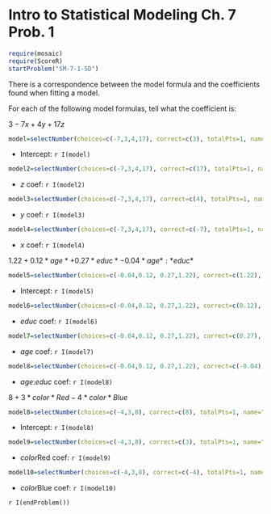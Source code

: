 Intro to Statistical Modeling Ch. 7 Prob. 1
========================================================
```r
require(mosaic)
require(ScoreR)
startProblem("SM-7-1-SD")
```

There is a correspondence between the model formula and the coefficients found when fitting a model.  

For each of the following model formulas, tell what the coefficient is:

$3 - 7 x + 4 y + 17 z$

```r
model=selectNumber(choices=c(-7,3,4,17), correct=c(3), totalPts=1, name="intercept")
```
* Intercept: `r I(model)` 
```r
model2=selectNumber(choices=c(-7,3,4,17), correct=c(17), totalPts=1, name="zCoef")
```
* $z$ coef: `r I(model2)`  
```r
model3=selectNumber(choices=c(-7,3,4,17), correct=c(4), totalPts=1, name="yCoef")
```
* $y$ coef: `r I(model3)` 
```r
model4=selectNumber(choices=c(-7,3,4,17), correct=c(-7), totalPts=1, name="xCoef")
```
* $x$ coef: `r I(model4)`  

$1.22 + 0.12 *age* + 0.27 *educ* - 0.04 *age*:*educ*$

```r
model5=selectNumber(choices=c(-0.04,0.12, 0.27,1.22), correct=c(1.22), totalPts=1, name="intercept2")
```
* Intercept: `r I(model5)`
```r
model6=selectNumber(choices=c(-0.04,0.12, 0.27,1.22), correct=c(0.12), totalPts=1, name="educCoef")
```
* *educ* coef: `r I(model6)` 
```r
model7=selectNumber(choices=c(-0.04,0.12, 0.27,1.22), correct=c(0.27), totalPts=1, name="ageCoef")
```
* *age* coef: `r I(model7)` 
```r
model8=selectNumber(choices=c(-0.04,0.12, 0.27,1.22), correct=c(-0.04), totalPts=1, name="age:educCoef")
```
* *age*:*educ* coef: `r I(model8)`  

$8 + 3 *color*Red -4 *color*Blue$

```r
model8=selectNumber(choices=c(-4,3,8), correct=c(8), totalPts=1, name="intercept3")
```
* Intercept: `r I(model8)`
```r
model9=selectNumber(choices=c(-4,3,8), correct=c(3), totalPts=1, name="colorRed")
```
* *color*Red coef: `r I(model9)`  
```r
model10=selectNumber(choices=c(-4,3,8), correct=c(-4), totalPts=1, name="colorBlue")
```
* *color*Blue coef: `r I(model10)`

`r I(endProblem())`
